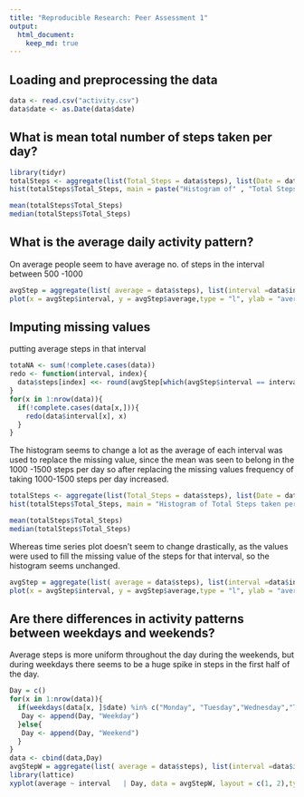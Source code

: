 ```yaml
---
title: "Reproducible Research: Peer Assessment 1"
output: 
  html_document:
    keep_md: true
---
```



## Loading and preprocessing the data
```r
data <- read.csv("activity.csv")
data$date <- as.Date(data$date)

```


## What is mean total number of steps taken per day?

```r
library(tidyr)
totalSteps <- aggregate(list(Total_Steps = data$steps), list(Date = data$date), sum, na.rm = T)
hist(totalSteps$Total_Steps, main = paste("Histogram of" , "Total Steps taken per Day"),)

mean(totalSteps$Total_Steps)
median(totalSteps$Total_Steps)

```

## What is the average daily activity pattern?

On average people seem to have average no. of steps in the interval between 500 -1000
```r
avgStep = aggregate(list( average = data$steps), list(interval =data$interval), mean, na.rm = T)
plot(x = avgStep$interval, y = avgStep$average,type = "l", ylab = "average", xlab = "interval")

```


## Imputing missing values
putting average steps in that interval
```r
totaNA <- sum(!complete.cases(data))
redo <- function(interval, index){
  data$steps[index] <<- round(avgStep[which(avgStep$interval == interval),]$average)
}
for(x in 1:nrow(data)){
  if(!complete.cases(data[x,])){
    redo(data$interval[x], x)
  }
}
```
The histogram seems to change a lot as the average of each interval was used to replace the missing value, since the mean was seen to belong in the 1000 -1500 steps per day so after replacing the missing values frequency of taking 1000-1500 steps per day increased.

```r

totalSteps <- aggregate(list(Total_Steps = data$steps), list(Date = data$date), sum, na.rm = T)
hist(totalSteps$Total_Steps, main = "Histogram of Total Steps taken per Day", xlab = "Total Steps")

mean(totalSteps$Total_Steps)
median(totalSteps$Total_Steps)
```

Whereas time series plot doesn't seem to change drastically, as the values were used to fill the missing value of the steps for that interval, so the histogram seems unchanged.
```r
avgStep = aggregate(list( average = data$steps), list(interval =data$interval), mean, na.rm = T)
plot(x = avgStep$interval, y = avgStep$average,type = "l", ylab = "average", xlab = "interval")
```


## Are there differences in activity patterns between weekdays and weekends?
Average steps is more uniform throughout the day during the weekends, but during weekdays there seems to be a huge spike in  steps in the first half of the day.
```r
Day = c()
for(x in 1:nrow(data)){
  if(weekdays(data[x, ]$date) %in% c("Monday", "Tuesday","Wednesday","Thursday", "Friday")){
   Day <- append(Day, "Weekday") 
  }else{
   Day <- append(Day, "Weekend") 
  }
}
data <- cbind(data,Day)
avgStepW = aggregate(list( average = data$steps), list(interval =data$interval, Day = data$Day), mean)
library(lattice)
xyplot(average ~ interval   | Day, data = avgStepW, layout = c(1, 2),type = "l")
```

